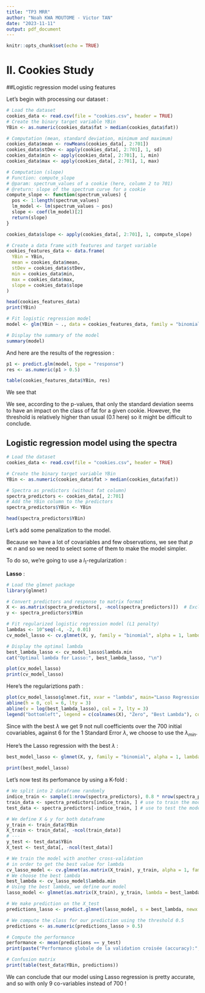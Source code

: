 ```yaml
---
title: "TP3 MRR"
author: "Noah KWA MOUTOME - Victor TAN"
date: "2023-11-11"
output: pdf_document
---
```


```r
knitr::opts_chunk$set(echo = TRUE)
```

# II. Cookies Study

##Logistic regression model using features

Let's begin with processing our dataset :
```r
# Load the dataset
cookies_data <- read.csv(file = "cookies.csv", header = TRUE)
# Create the binary target variable YBin
YBin <- as.numeric(cookies_data$fat > median(cookies_data$fat))

# Computation (mean, standard deviation, minimum and maximum)
cookies_data$mean <- rowMeans(cookies_data[, 2:701])
cookies_data$stDev <- apply(cookies_data[, 2:701], 1, sd)
cookies_data$min <- apply(cookies_data[, 2:701], 1, min)
cookies_data$max <- apply(cookies_data[, 2:701], 1, max)

# Computation (slope)
# Function: compute_slope
# @param: spectrum_values of a cookie (here, column 2 to 701)
# @return: slope of the spectrum curve for a cookie
compute_slope <- function(spectrum_values) {
  pos <- 1:length(spectrum_values)
  lm_model <- lm(spectrum_values ~ pos)
  slope <- coef(lm_model)[2]
  return(slope)
}

cookies_data$slope <- apply(cookies_data[, 2:701], 1, compute_slope) 

# Create a data frame with features and target variable
cookies_features_data <- data.frame(
  YBin = YBin,
  mean = cookies_data$mean,
  stDev = cookies_data$stDev,
  min = cookies_data$min,
  max = cookies_data$max,
  slope = cookies_data$slope
)

head(cookies_features_data)
print(YBin)
```

```r
# Fit logistic regression model
model <- glm(YBin ~ ., data = cookies_features_data, family = "binomial")

# Display the summary of the model
summary(model)
```
And here are the results of the regression :
```r
p1 <- predict.glm(model, type = "response")
res <- as.numeric(p1 > 0.5)

table(cookies_features_data$YBin, res)
```
We see that

We see, according to the p-values, that only the standard deviation seems to have an impact on the class of fat for a given cookie. However, the threshold is relatively higher than usual (0.1 here) so it might be difficult to conclude.

## Logistic regression model using the spectra

```r
# Load the dataset
cookies_data <- read.csv(file = "cookies.csv", header = TRUE)

# Create the binary target variable YBin
YBin <- as.numeric(cookies_data$fat > median(cookies_data$fat))

# Spectra as predictors (without fat column)
spectra_predictors <- cookies_data[, 2:701]
# Add the YBin column to the predictors
spectra_predictors$YBin <- YBin

head(spectra_predictors$YBin)
```

Let's add some penalization to the model.

Because we have a lot of covariables and few observations, we see that $p \ll n$ and so we need to select some of them to make the model simpler.

To do so, we're going to use a $l_1$-regularization :

**Lasso** :
```r
# Load the glmnet package
library(glmnet)

# Convert predictors and response to matrix format
X <- as.matrix(spectra_predictors[, -ncol(spectra_predictors)])  # Exclude the YBin column
y <- spectra_predictors$YBin

# Fit regularized logistic regression model (L1 penalty)
lambdas <- 10^seq(-4, -2, 0.01)
cv_model_lasso <- cv.glmnet(X, y, family = "binomial", alpha = 1, lambda = lambdas)

# Display the optimal lambda
best_lambda_lasso <- cv_model_lasso$lambda.min
cat("Optimal lambda for Lasso:", best_lambda_lasso, "\n")

plot(cv_model_lasso)
print(cv_model_lasso)
```

Here's the regulariztions path :
```r
plot(cv_model_lasso$glmnet.fit, xvar = "lambda", main="Lasso Regression")
abline(h = 0, col = 6, lty = 3)
abline(v = log(best_lambda_lasso), col = 7, lty = 3)
legend("bottomleft", legend = c(colnames(X), "Zero", "Best Lambda"), col = 1:7, lty = 1)
```


Since with the best $\lambda$ we get 9 not null coefficients over the 700 initial covariables, against 6 for the 1 Standard Error $\lambda$, we choose to use the $\lambda_{min}$.

Here's the Lasso regression with the best $\lambda$ :

```r
best_model_lasso <- glmnet(X, y, family = "binomial", alpha = 1, lambda = best_lambda_lasso)

print(best_model_lasso)
```

Let's now test its perfomance by using a K-fold :

```r
# We split into 2 dataframe randomly
indice_train <- sample(1:nrow(spectra_predictors), 0.8 * nrow(spectra_predictors))
train_data <- spectra_predictors[indice_train, ] # use to train the model
test_data <- spectra_predictors[-indice_train, ] # use to test the model 

# We define X & y for both dataframe
y_train <- train_data$YBin
X_train <- train_data[, -ncol(train_data)]
# ---
y_test <- test_data$YBin
X_test <- test_data[, -ncol(test_data)]

# We train the model with another cross-validation
# in order to get the best value for lambda
cv_lasso_model <- cv.glmnet(as.matrix(X_train), y_train, alpha = 1, family = "binomial", grouped = FALSE)
# We choose the best lambda
best_lambda <- cv_lasso_model$lambda.min
# Using the best lambda, we define our model
lasso_model <- glmnet(as.matrix(X_train), y_train, lambda = best_lambda, alpha = 1, family = "binomial")

# We make prediction on the X_test
predictions_lasso <- predict.glmnet(lasso_model, s = best_lambda, newx = as.matrix(X_test), type = "response")

# We compute the class for our prediction using the threshold 0.5
predictions <- as.numeric(predictions_lasso > 0.5)

# Compute the performance
performance <- mean(predictions == y_test)
print(paste("Performance globale de la validation croisée (accuracy):", round(performance, 2)))

# Confusion matrix 
print(table(test_data$YBin, predictions))
```
We can conclude that our model using Lasso regression is pretty accurate, and so with only 9 co-variables instead of 700 !